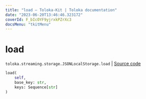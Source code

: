 ```yaml
---
title: "load — Toloka-Kit | Toloka documentation"
date: "2023-06-20T13:46:46.323172"
coverId: F_bIcOYF9yjrxkPZrXc3
docsMenu: "tkitMenu"
---
```


# load

`toloka.streaming.storage.JSONLocalStorage.load` | [Source code](https://github.com/Toloka/toloka-kit/blob/v1.2.0/src/streaming/storage.py#L114)

```python
load(
    self,
    base_key: str,
    keys: Sequence[str]
)
```